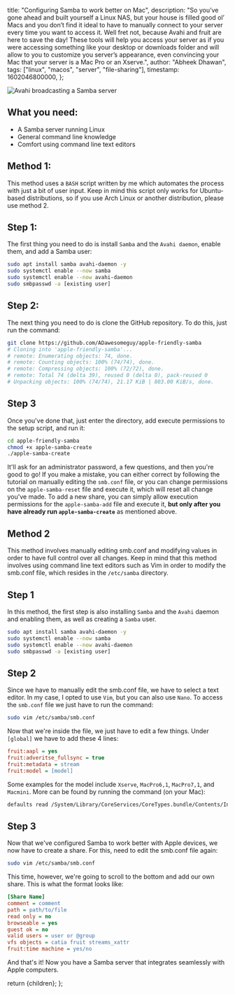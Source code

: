   title: "Configuring Samba to work better on Mac",
  description: "So you’ve gone ahead and built yourself a Linux NAS, but your house is filled good ol’ Macs and you don’t find it ideal to have to manually connect to your server every time you want to access it. Well fret not, because Avahi and fruit are here to save the day! These tools will help you access your server as if you were accessing something like your desktop or downloads folder and will allow to you to customize you server’s appearance, even convincing your Mac that your server is a Mac Pro or an Xserve.",
  author: "Abheek Dhawan",
  tags: ["linux", "macos", "server", "file-sharing"],
  timestamp: 1602046800000,
};


![Avahi broadcasting a Samba server](https://adawesome.tech/blog/apple-samba/img/apple-samba-1.jp2 "Avahi broadcasting a Samba server")

## What you need:
- A Samba server running Linux
- General command line knowledge
- Comfort using command line text editors

## Method 1:
This method uses a `BASH` script written by me which automates the process with just a bit of user input. Keep in mind this script only works for Ubuntu-based distributions, so if you use Arch Linux or another distribution, please use method 2.

## Step 1:
The first thing you need to do is install `Samba` and the `Avahi daemon`, enable them, and add a Samba user:
```bash
sudo apt install samba avahi-daemon -y
sudo systemctl enable --now samba
sudo systemctl enable --now avahi-daemon
sudo smbpasswd -a [existing user]
```

## Step 2:
The next thing you need to do is clone the GitHub repository. To do this, just run the command:
```bash
git clone https://github.com/ADawesomeguy/apple-friendly-samba
# Cloning into 'apple-friendly-samba'...
# remote: Enumerating objects: 74, done.
# remote: Counting objects: 100% (74/74), done.
# remote: Compressing objects: 100% (72/72), done.
# remote: Total 74 (delta 39), reused 0 (delta 0), pack-reused 0
# Unpacking objects: 100% (74/74), 21.17 KiB | 803.00 KiB/s, done.
```

## Step 3
Once you've done that, just enter the directory, add execute permissions to the setup script, and run it:
```bash
cd apple-friendly-samba
chmod +x apple-samba-create
./apple-samba-create
```
It'll ask for an administrator password, a few questions, and then you're good to go! If you make a mistake, you can either correct by following the tutorial on manually editing the `smb.conf` file, or you can change permissions on the `apple-samba-reset` file and execute it, which will reset all change you've made. To add a new share, you can simply allow execution permissions for the `apple-samba-add` file and execute it, **but only after you have already run `apple-samba-create`** as mentioned above.

## Method 2
This method involves manually editing smb.conf and modifying values in order to have full control over all changes. Keep in mind that this method involves using command line text editors such as Vim in order to modify the smb.conf file, which resides in the `/etc/samba` directory.

## Step 1
In this method, the first step is also installing `Samba` and the `Avahi` daemon and enabling them, as well as creating a `Samba` user.
```bash
sudo apt install samba avahi-daemon -y
sudo systemctl enable --now samba
sudo systemctl enable --now avahi-daemon
sudo smbpasswd -a [existing user]
```

## Step 2
Since we have to manually edit the smb.conf file, we have to select a text editor. In my case, I opted to use `Vim`, but you can also use `Nano`. To access the `smb.conf` file we just have to run the command:
```bash
sudo vim /etc/samba/smb.conf
```
Now that we're inside the file, we just have to edit a few things. Under `[global]` we have to add these 4 lines:
```ini
fruit:aapl = yes
fruit:adveritse_fullsync = true
fruit:metadata = stream
fruit:model = [model]
```
Some examples for the model include `Xserve`, `MacPro6,1`, `MacPro7,1`, and `Macmini`. More can be found by running the command (on your Mac):
```bash
defaults read /System/Library/CoreServices/CoreTypes.bundle/Contents/Info.plist
```

## Step 3
Now that we've configured Samba to work better with Apple devices, we now have to create a share. For this, need to edit the smb.conf file again:
```bash
sudo vim /etc/samba/smb.conf
```
This time, however, we're going to scroll to the bottom and add our own share. This is what the format looks like:
```ini
[Share Name]
comment = comment
path = path/to/file
read only = no
browseable = yes
guest ok = no
valid users = user or @group
vfs objects = catia fruit streams_xattr
fruit:time machine = yes/no
```
And that's it! Now you have a Samba server that integrates seamlessly with Apple computers.

  return <ArticleLayout meta={meta}>{children}</ArticleLayout>;
};
